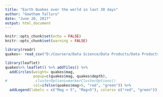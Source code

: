 ---
title: "Earth Quakes over the world in last 30 days"
author: "Gowtham Talluru"
date: "June 20, 2017"
output: html_document
---
```{r setup, include=FALSE}
knitr::opts_chunk$set(echo = FALSE)
knitr::opts_chunk$set(warning = FALSE)
```

```{r, echo=FALSE, message=FALSE}
library(readr)
quakes<- read_csv("D:/Coursera/Data Science/Data Products/Data Products/all_month.csv")
```

```{r, message=FALSE, width=1000}
library(leaflet)
quakes%>% leaflet() %>% addTiles() %>%
  addCircles(weight= quakes$mag, 
             popup=c(quakes$mag, quakes$depth),
#             clusterOptions=markerClusterOptions()
             col=ifelse(quakes$mag>5, "red", "green")) %>%
  addLegend(labels = c("Mag > 5", "Mag<5"), colors= c("red", "green"))
```


